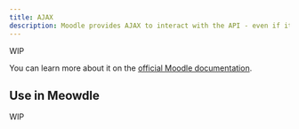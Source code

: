 ```yaml
---
title: AJAX
description: Moodle provides AJAX to interact with the API - even if it's more limited than WebServices -, and Meowdle wraps the defaults ones for you.
---
```


WIP

You can learn more about it on the [official Moodle documentation](https://moodledev.io/docs/4.4/guides/javascript/ajax).

## Use in Meowdle

WIP